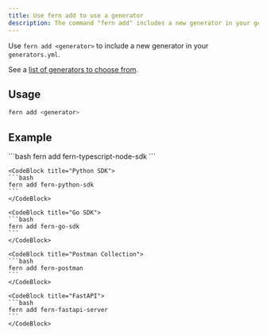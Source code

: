 ```yaml
---
title: Use fern add to use a generator
description: The command "fern add" includes a new generator in your generators configuration file.
---
```


Use `fern add <generator>` to include a new generator in your `generators.yml`.

See a [list of generators to choose from](/sdks/overview).

## Usage

```bash
fern add <generator>
```

## Example

<CodeBlocks>
    <CodeBlock title="Node.js SDK">
    ```bash
    fern add fern-typescript-node-sdk
    ```
    </CodeBlock>

    <CodeBlock title="Python SDK">
    ```bash
    fern add fern-python-sdk
    ```
    </CodeBlock>

    <CodeBlock title="Go SDK">
    ```bash
    fern add fern-go-sdk
    ```
    </CodeBlock>

    <CodeBlock title="Postman Collection">
    ```bash
    fern add fern-postman
    ```
    </CodeBlock>

    <CodeBlock title="FastAPI">
    ```bash
    fern add fern-fastapi-server
    ```
    </CodeBlock>

</CodeBlocks>
